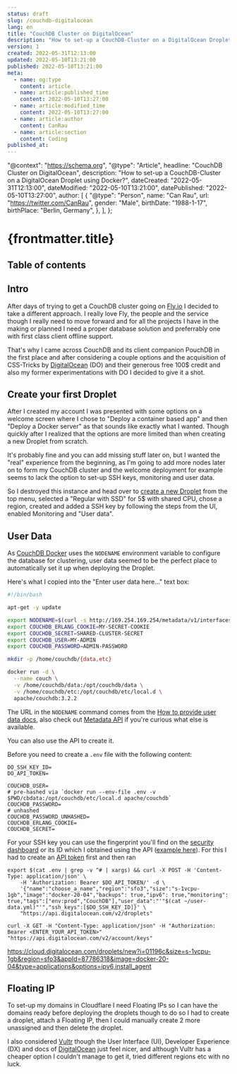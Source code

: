 ```yaml
---
status: draft
slug: /couchdb-digitalocean
lang: en
title: "CouchDB Cluster on DigitalOcean"
description: "How to set-up a CouchDB-Cluster on a DigitalOcean Droplet using Docker?"
version: 1
created: 2022-05-31T12:13:00
updated: 2022-05-10T13:21:00
published: 2022-05-10T13:21:00
meta:
  - name: og:type
    content: article
  - name: article:published_time
    content: 2022-05-10T13:27:00
  - name: article:modified_time
    content: 2022-05-10T13:27:00
  - name: article:author
    content: CanRau
  - name: article:section
    content: Coding
published_at:
---
```


  "@context": "https://schema.org",
  "@type": "Article",
  headline: "CouchDB Cluster on DigitalOcean",
  description: "How to set-up a CouchDB-Cluster on a DigitalOcean Droplet using Docker?",
  dateCreated: "2022-05-31T12:13:00",
  dateModified: "2022-05-10T13:21:00",
  datePublished: "2022-05-10T13:27:00",
  author: [
    {
      "@type": "Person",
      name: "Can Rau",
      url: "https://twitter.com/CanRau",
      gender: "Male",
      birthDate: "1988-1-17",
      birthPlace: "Berlin, Germany",
    },
  ],
};

# {frontmatter.title}

## Table of contents

## Intro

After days of trying to get a CouchDB cluster going on [Fly.io](https://fly.io) I decided to take a different approach. I really love Fly, the people and the service though I really need to move forward and for all the projects I have in the making or planned I need a proper database solution and preferrably one with first class client offline support.

That's why I came across CouchDB and its client companion PouchDB in the first place and after considering a couple options and the acquisition of CSS-Tricks by [DigitalOcean](https://m.do.co/c/7f8024be8696) (DO) and their generous free 100$ credit and also my former experimentations with DO I decided to give it a shot.

## Create your first Droplet

After I created my account I was presented with some options on a welcome screen where I chose to "Deploy a container based app" and then "Deploy a Docker server" as that sounds like exactly what I wanted. Though quickly after I realized that the options are more limited than when creating a new Droplet from scratch.

It's probably fine and you can add missing stuff later on, but I wanted the "real" experience from the beginning, as I'm going to add more nodes later on to form my CouchDB cluster and the welcome deployment for example seems to lack the option to set-up SSH keys, monitoring and user data.

So I destroyed this instance and head over to [create a new Droplet](https://cloud.digitalocean.com/droplets/new?refcode=7f8024be8696) from the top menu, selected a "Regular with SSD" for 5$ with shared CPU, chose a region, created and added a SSH key by following the steps from the UI, enabled Monitoring and "User data".

## User Data

As [CouchDB Docker](https://github.com/apache/couchdb-docker/#make-a-cluster) uses the `NODENAME` environment variable to configure the database for clustering, user data seemed to be the perfect place to automatically set it up when deploying the Droplet.

Here's what I copied into the "Enter user data here..." text box:

```bash
#!/bin/bash

apt-get -y update

export NODENAME=$(curl -s http://169.254.169.254/metadata/v1/interfaces/public/0/ipv4/address)
export COUCHDB_ERLANG_COOKIE=MY-SECRET-COOKIE
export COUCHDB_SECRET=SHARED-CLUSTER-SECRET
export COUCHDB_USER=MY-ADMIN
export COUCHDB_PASSWORD=ADMIN-PASSWORD

mkdir -p /home/couchdb/{data,etc}

docker run -d \
  --name couch \
  -v /home/couchdb/data:/opt/couchdb/data \
  -v /home/couchdb/etc:/opt/couchdb/etc/local.d \
  apache/couchdb:3.2.2
```

The URL in the `NODENAME` command comes from the [How to provide user data docs](https://docs.digitalocean.com/products/droplets/how-to/provide-user-data/?refcode=7f8024be8696), also check out [Metadata API](https://docs.digitalocean.com/reference/api/metadata-api/?refcode=7f8024be8696) if you're curious what else is available.

You can also use the API to create it.

Before you need to create a `.env` file with the following content:

```env
DO_SSH_KEY_ID=
DO_API_TOKEN=

COUCHDB_USER=
# pre-hashed via `docker run --env-file .env -v $PWD/cbdata:/opt/couchdb/etc/local.d apache/couchdb`
COUCHDB_PASSWORD=
# unhashed
COUCHDB_PASSWORD_UNHASHED=
COUCHDB_ERLANG_COOKIE=
COUCHDB_SECRET=
```

For your SSH key you can use the fingerprint you'll find on the [security dashboard](https://cloud.digitalocean.com/account/security) or its ID which I obtained using the API ([example here](https://www.digitalocean.com/community/questions/is-it-possible-to-get-the-ssh-key-name-or-id-of-a-droplet-through-api)). For this I had to create an [API token](https://cloud.digitalocean.com/account/api/tokens) first and then ran

```url
export $(cat .env | grep -v ^# | xargs) && curl -X POST -H 'Content-Type: application/json' \
    -H 'Authorization: Bearer $DO_API_TOKEN/' -d \
    '{"name":"choose_a_name","region":"sfo3","size":"s-1vcpu-1gb","image":"docker-20-04","backups": true,"ipv6": true,"monitoring": true,"tags":["env:prod","CouchDB"],"user_data":"'"$(cat ~/user-data.yml)"'","ssh_keys":[$DO_SSH_KEY_ID]}' \
    "https://api.digitalocean.com/v2/droplets"
```

```url
curl -X GET -H "Content-Type: application/json" -H "Authorization: Bearer <ENTER_YOUR_API_TOKEN>" "https://api.digitalocean.com/v2/account/keys"
```

https://cloud.digitalocean.com/droplets/new?i=01196c&size=s-1vcpu-1gb&region=sfo3&appId=87786318&image=docker-20-04&type=applications&options=ipv6,install_agent

## Floating IP

To set-up my domains in Cloudflare I need Floating IPs so I can have the domains ready before deploying the droplets though to do so I had to create a droplet, attach a Floating IP, then I could manually create 2 more unassigned and then delete the droplet. 

I also considered [Vultr](https://www.vultr.com/) though the User Interface (UI), Developer Experience (DX) and docs of [DigitalOcean](https://m.do.co/c/7f8024be8696) just feel nicer, and although Vultr has a cheaper option I couldn't manage to get it, tried different regions etc with no luck.

